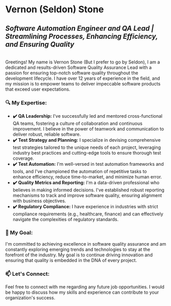 # Vernon (Seldon) Stone

## *Software Automation Engineer and QA Lead | Streamlining Processes, Enhancing Efficiency, and Ensuring Quality*
<br/>
Greetings! My name is Vernon Stone (But I prefer to go by Seldon), I am a dedicated and results-driven Software Quality Assurance Lead with a passion for ensuring top-notch software quality throughout the development lifecycle. I have over 12 years of experience in the field, and my mission is to empower teams to deliver impeccable software products that exceed user expectations.

### 🔍 My Expertise:

 - **✔️ QA Leadership:** I've successfully led and mentored cross-functional QA teams, fostering a culture of collaboration and continuous improvement. I believe in the power of teamwork and communication to deliver robust, reliable software.
 - **✔️ Test Strategy and Planning:** I specialize in devising comprehensive test strategies tailored to the unique needs of each project, leveraging industry best practices and cutting-edge tools to ensure thorough test coverage.
 - **✔️ Test Automation:** I'm well-versed in test automation frameworks and tools, and I've championed the automation of repetitive tasks to enhance efficiency, reduce time-to-market, and minimize human error.
 - **✔️ Quality Metrics and Reporting:** I'm a data-driven professional who believes in making informed decisions. I've established robust reporting mechanisms to track and improve software quality, ensuring alignment with business objectives.
 - **✔️ Regulatory Compliance:** I have experience in industries with strict compliance requirements (e.g., healthcare, finance) and can effectively navigate the complexities of regulatory standards.
    

### 🎯 My Goal:
    
I'm committed to achieving excellence in software quality assurance and am constantly exploring emerging trends and technologies to stay at the forefront of the industry. My goal is to continue driving innovation and ensuring that quality is embedded in the DNA of every project.
    

### 📫 Let's Connect:
    
Feel free to connect with me regarding any future job opportunities. I would be happy to discuss how my skills and experience can contribute to your organization's success.